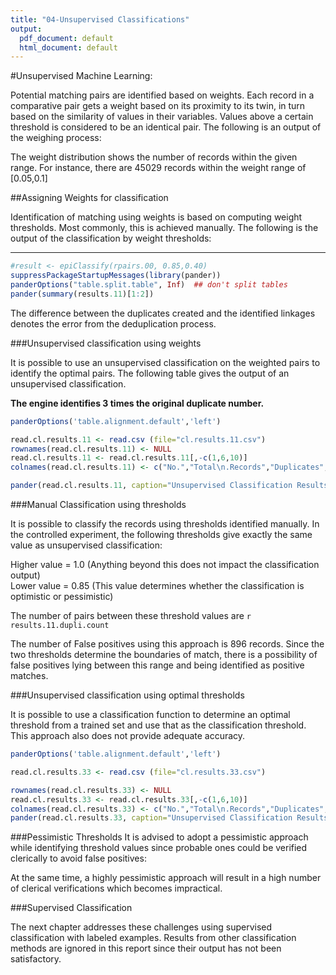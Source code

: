 ```yaml
---
title: "04-Unsupervised Classifications"
output:
  pdf_document: default
  html_document: default
---
```



#Unsupervised Machine Learning:

Potential matching pairs are identified based on weights.  Each record in a comparative pair gets a weight based on its proximity to its twin, in turn based on the similarity of values in their variables.  Values above a certain threshold is considered to be an identical pair.  The following is an output of the weighing process:

The weight distribution shows the number of records within the given range.  For instance, there are 45029 records within the weight range of [0.05,0.1]

##Assigning Weights for classification


Identification of matching using weights is based on computing weight thresholds.  Most commonly, this is achieved manually.  The following is the output of the classification by weight thresholds:

***

```r
#result <- epiClassify(rpairs.00, 0.85,0.40)
suppressPackageStartupMessages(library(pander))
panderOptions("table.split.table", Inf)  ## don't split tables
pander(summary(results.11)[1:2])

```


The difference between the duplicates created and the identified linkages denotes the error from the deduplication process.

###Unsupervised classification using weights

It is possible to use an unsupervised classification on the weighted pairs to identify the optimal pairs.  The following table gives the output of an unsupervised classification.

**The engine identifies 3 times the original duplicate number.**

```r
panderOptions('table.alignment.default','left')

read.cl.results.11 <- read.csv (file="cl.results.11.csv")
rownames(read.cl.results.11) <- NULL
read.cl.results.11 <- read.cl.results.11[,-c(1,6,10)]
colnames(read.cl.results.11) <- c("No.","Total\n.Records","Duplicates","Non\n.Duplicates","Quality\n.Perc","Ident\n.Pairs","Pairs\n.Perc")

pander(read.cl.results.11, caption="Unsupervised Classification Results", short= TRUE, split.tables=200, keep.line.breaks = TRUE)

```


###Manual  Classification using thresholds

It is possible to classify the records using thresholds identified manually.  In the controlled experiment, the following thresholds give exactly the same value as unsupervised classification:  

Higher value = 1.0 (Anything beyond this does not impact the classification output)   
Lower value  = 0.85 (This value determines whether the classification is optimistic or pessimistic)   

The number of pairs between these threshold values are `r results.11.dupli.count`

The number of False positives using this approach is 896 records.  Since the two thresholds determine the boundaries of match, there is a possibility of false positives lying between this range and being identified as positive matches.

###Unsupervised classification using optimal thresholds

It is possible to use a classification function to determine an optimal threshold from a trained set and use that as the classification threshold.  This approach also does not provide adequate accuracy.

```r
panderOptions('table.alignment.default','left')

read.cl.results.33 <- read.csv (file="cl.results.33.csv")

rownames(read.cl.results.33) <- NULL
read.cl.results.33 <- read.cl.results.33[,-c(1,6,10)]
colnames(read.cl.results.33) <- c("No.","Total\n.Records","Duplicates","Non\n.Duplicates","Quality\n.Perc","Ident\n.Pairs","Pairs\n.Perc")
pander(read.cl.results.33, caption="Unsupervised Classification Results - Optimal Threshold", short= TRUE, split.tables=200 ,keep.line.breaks = TRUE)

```


###Pessimistic Thresholds
It is advised to adopt a pessimistic approach while identifying threshold values since probable ones could be verified clerically to avoid false positives:  

At the same time, a highly pessimistic approach will result in a high number of clerical verifications which becomes impractical. 

###Supervised Classification

The next chapter addresses these challenges using supervised classification with labeled examples.  Results from other classification methods are ignored in this report since their output has not been satisfactory.
